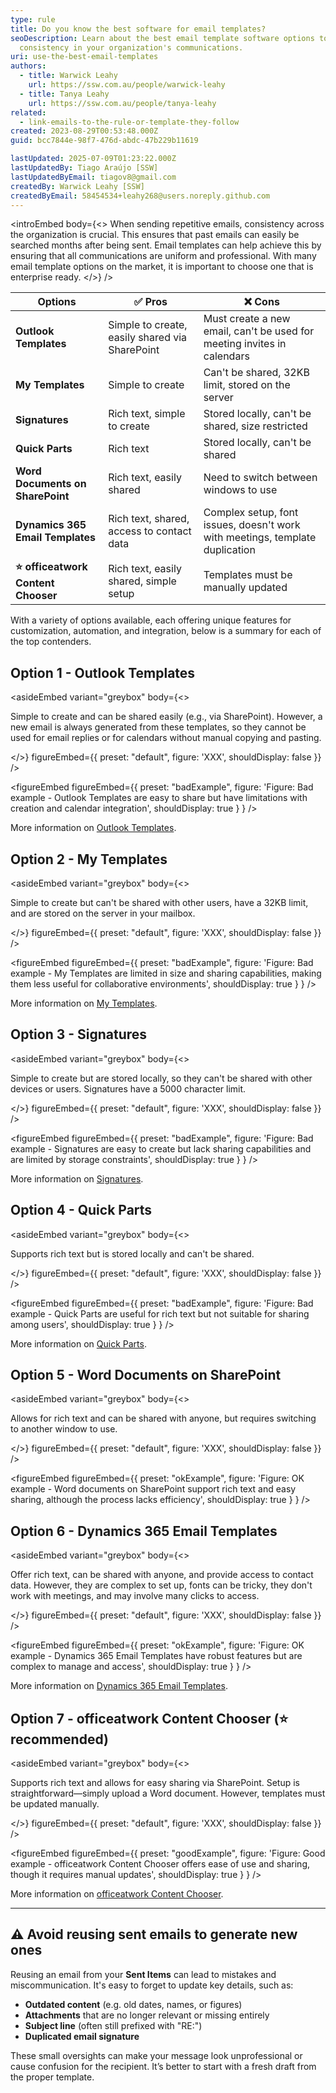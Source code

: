 ```yaml
---
type: rule
title: Do you know the best software for email templates?
seoDescription: Learn about the best email template software options to ensure
  consistency in your organization's communications.
uri: use-the-best-email-templates
authors:
  - title: Warwick Leahy
    url: https://ssw.com.au/people/warwick-leahy
  - title: Tanya Leahy
    url: https://ssw.com.au/people/tanya-leahy
related:
  - link-emails-to-the-rule-or-template-they-follow
created: 2023-08-29T00:53:48.000Z
guid: bcc7844e-98f7-476d-abdc-47b229b11619

lastUpdated: 2025-07-09T01:23:22.000Z
lastUpdatedBy: Tiago Araújo [SSW]
lastUpdatedByEmail: tiagov8@gmail.com
createdBy: Warwick Leahy [SSW]
createdByEmail: 58454534+leahy268@users.noreply.github.com
---
```


<introEmbed
  body={<>
When sending repetitive emails, consistency across the organization is crucial. This ensures that past emails can easily be searched months after being sent. Email templates can help achieve this by ensuring that all communications are uniform and professional. With many email template options on the market, it is important to choose one that is enterprise ready.
  </>}
/>
<youtubeEmbed url="https://youtu.be/WWn05-oFkN4" description="Video: Email Template Showdown: We Put the Top Tools to the Test! | Tanya Leahy | Rules (16 mins)" />

| Options                          | ✅ Pros                                         | ❌ Cons                                                                       |
| -------------------------------- | ---------------------------------------------- | ---------------------------------------------------------------------------- |
| **Outlook Templates**            | Simple to create, easily shared via SharePoint | Must create a new email, can't be used for meeting invites in calendars      |
| **My Templates**                 | Simple to create                               | Can't be shared, 32KB limit, stored on the server                            |
| **Signatures**                   | Rich text, simple to create                    | Stored locally, can't be shared, size restricted                             |
| **Quick Parts**                  | Rich text                                      | Stored locally, can't be shared                                              |
| **Word Documents on SharePoint** | Rich text, easily shared                       | Need to switch between windows to use                                        |
| **Dynamics 365 Email Templates** | Rich text, shared, access to contact data      | Complex setup, font issues, doesn't work with meetings, template duplication |
| **⭐️ officeatwork Content Chooser** | Rich text, easily shared, simple setup         | Templates must be manually updated                                           |

With a variety of options available, each offering unique features for customization, automation, and integration, below is a summary for each of the top contenders.

## Option 1 - Outlook Templates

<asideEmbed
  variant="greybox"
  body={<>
    
Simple to create and can be shared easily (e.g., via SharePoint). However, a new email is always generated from these templates, so they cannot be used for email replies or for calendars without manual copying and pasting.

  </>}
  figureEmbed={{
    preset: "default",
    figure: 'XXX',
    shouldDisplay: false
  }}
/>

<figureEmbed figureEmbed={{
  preset: "badExample",
  figure: 'Figure: Bad example - Outlook Templates are easy to share but have limitations with creation and calendar integration',
  shouldDisplay: true
} } />


More information on [Outlook Templates](https://support.microsoft.com/en-au/office/create-an-email-message-template-43ec7142-4dd0-4351-8727-bd0977b6b2d1).

## Option 2 - My Templates

<asideEmbed
  variant="greybox"
  body={<>
    
Simple to create but can't be shared with other users, have a 32KB limit, and are stored on the server in your mailbox.

  </>}
  figureEmbed={{
    preset: "default",
    figure: 'XXX',
    shouldDisplay: false
  }}
/>

<figureEmbed figureEmbed={{
  preset: "badExample",
  figure: 'Figure: Bad example - My Templates are limited in size and sharing capabilities, making them less useful for collaborative environments',
  shouldDisplay: true
} } />


More information on [My Templates](https://www.howtogeek.com/697468/how-to-use-outlooks-my-templates-add-in-for-quick-text-entry/).

## Option 3 - Signatures

<asideEmbed
  variant="greybox"
  body={<>
    
Simple to create but are stored locally, so they can't be shared with other devices or users. Signatures have a 5000 character limit.

  </>}
  figureEmbed={{
    preset: "default",
    figure: 'XXX',
    shouldDisplay: false
  }}
/>

<figureEmbed figureEmbed={{
  preset: "badExample",
  figure: 'Figure: Bad example - Signatures are easy to create but lack sharing capabilities and are limited by storage constraints',
  shouldDisplay: true
} } />


More information on [Signatures](https://support.microsoft.com/en-au/office/create-and-add-an-email-signature-in-outlook-8ee5d4f4-68fd-464a-a1c1-0e1c80bb27f2).

## Option 4 - Quick Parts

<asideEmbed
  variant="greybox"
  body={<>
    
Supports rich text but is stored locally and can't be shared.

  </>}
  figureEmbed={{
    preset: "default",
    figure: 'XXX',
    shouldDisplay: false
  }}
/>

<figureEmbed figureEmbed={{
  preset: "badExample",
  figure: 'Figure: Bad example - Quick Parts are useful for rich text but not suitable for sharing among users',
  shouldDisplay: true
} } />


More information on [Quick Parts](https://support.microsoft.com/en-au/office/quick-parts-4ffef7c5-7596-4e95-9faf-41c771847a7b).

## Option 5 - Word Documents on SharePoint

<asideEmbed
  variant="greybox"
  body={<>
    
Allows for rich text and can be shared with anyone, but requires switching to another window to use.

  </>}
  figureEmbed={{
    preset: "default",
    figure: 'XXX',
    shouldDisplay: false
  }}
/>

<figureEmbed figureEmbed={{
  preset: "okExample",
  figure: 'Figure: OK example - Word documents on SharePoint support rich text and easy sharing, although the process lacks efficiency',
  shouldDisplay: true
} } />


## Option 6 - Dynamics 365 Email Templates

<asideEmbed
  variant="greybox"
  body={<>
    
Offer rich text, can be shared with anyone, and provide access to contact data. However, they are complex to set up, fonts can be tricky, they don't work with meetings, and may involve many clicks to access.

  </>}
  figureEmbed={{
    preset: "default",
    figure: 'XXX',
    shouldDisplay: false
  }}
/>

<figureEmbed figureEmbed={{
  preset: "okExample",
  figure: 'Figure: OK example - Dynamics 365 Email Templates have robust features but are complex to manage and access',
  shouldDisplay: true
} } />


More information on [Dynamics 365 Email Templates](https://www.microsoft.com/en-us/dynamics-365/blog/it-professional/2023/04/10/create-beautiful-email-templates-with-enhanced-email-editor/?WT.mc_id=M365-MVP-33518).

## Option 7 - officeatwork Content Chooser (⭐️ recommended)

<asideEmbed
  variant="greybox"
  body={<>
    
Supports rich text and allows for easy sharing via SharePoint. Setup is straightforward—simply upload a Word document. However, templates must be updated manually.

  </>}
  figureEmbed={{
    preset: "default",
    figure: 'XXX',
    shouldDisplay: false
  }}
/>

<figureEmbed figureEmbed={{
  preset: "goodExample",
  figure: 'Figure: Good example - officeatwork Content Chooser offers ease of use and sharing, though it requires manual updates',
  shouldDisplay: true
} } />


More information on [officeatwork Content Chooser](https://help.officeatwork.com/en/articles/1075-welcome-to-content-chooser).

---

## ⚠️ Avoid reusing sent emails to generate new ones

Reusing an email from your **Sent Items** can lead to mistakes and miscommunication. It's easy to forget to update key details, such as:

* **Outdated content** (e.g. old dates, names, or figures)
* **Attachments** that are no longer relevant or missing entirely
* **Subject line** (often still prefixed with "RE:")
* **Duplicated email signature**

These small oversights can make your message look unprofessional or cause confusion for the recipient. It’s better to start with a fresh draft from the proper template.
